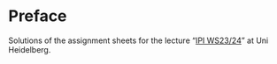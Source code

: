 # Preface {.unnumbered}

Solutions of the assignment sheets for the lecture "[IPI WS23/24](https://igor-dimi.github.io/uni/ws23-24/ipi/ipi.html)" at Uni Heidelberg.